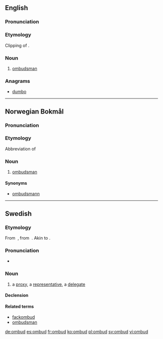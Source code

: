 ==English==

===Pronunciation===
{{rfp|lang=en}}

===Etymology===
Clipping of {{m|en|ombudsman}}.

===Noun===
{{en-noun}}

# {{context|informal|lang=en}} [[ombudsman]]

===Anagrams===
* [[dumbo#English|dumbo]]

----

==Norwegian Bokmål==

===Pronunciation===
{{rfp|lang=nb}}

===Etymology===
Abbreviation of {{term|ombudsmann|lang=nb}}

===Noun===
{{nb-noun-n1}}

# [[ombudsman]]

====Synonyms====
* [[ombudsmann]]

----

==Swedish==

===Etymology===
From {{etyl|gmq-osw|sv}} {{term|lang=gmq-osw|umbuþ}}‚ from {{etyl|non|sv}} {{term|lang=non|umboð}}. Akin to {{compound|om|bud|lang=sv}}.

===Pronunciation===
* {{audio|Sv-ombud.ogg|Audio|lang=sv}}

===Noun===
{{sv-noun|n}}

# a [[proxy]], a [[representative]], a [[delegate]]

====Declension====
{{sv-noun-n-zero}}

====Related terms====
* [[fackombud]]
* [[ombudsman]]

[[de:ombud]]
[[es:ombud]]
[[fr:ombud]]
[[ko:ombud]]
[[pl:ombud]]
[[sv:ombud]]
[[vi:ombud]]